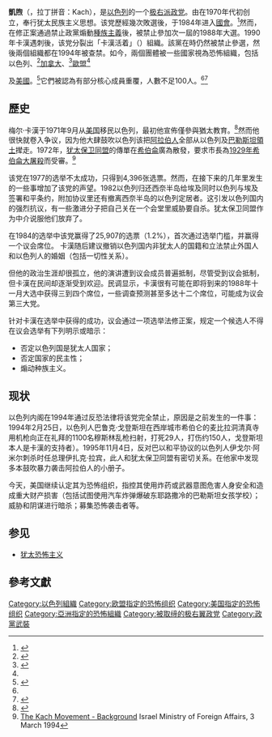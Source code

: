 {{Expand|time=2018-03-20T02:09:15+00:00}}
{{Infobox political party
|colorcode          = #FFD700
|创建者             = [[梅爾·卡漢|梅爾·卡漢]]
|成立时间           = 1971
|解散时间           = 1994 (被查禁的时间)
|意识形态           = [[锡安主义|锡安主义]]<br>[[反伊斯兰主义|反伊斯兰主义]]<br>[[反阿拉伯民族主义|反阿拉伯民族主义]]<br>[[犹太民族主义|犹太民族主义]]
|政治立場               = [[极右|极右]]
|颜色               = {{colorbox|#FFD700}} [[Gold_(color)|Gold]]
|旗帜               = [[Image:Flag_of_Kach_and_Kahane_Chai.svg|200px]]
|国家               = 以色列
}}

'''凱煦'''（{{lang-he|כ"ך}}，拉丁拼音：Kach），是[[以色列|以色列]]的一个[[极右派|极右派]][[政党|政党]]。由{{link-en|梅尔·卡漢|Meir Kahane}}在1970年代初创立，奉行犹太民族主义思想。该党歷經幾次敗選後，于1984年进入[[以色列國會|國會]]。<ref name="Knesset">{{Cite web |url=https://www.knesset.gov.il/faction/eng/FactionPage_eng.asp?PG=41 |title=Knesset Records of Kach Activity |accessdate=2014-09-15 |archive-date=2014-08-15 |archive-url=https://web.archive.org/web/20140815195918/http://knesset.gov.il/faction/eng/FactionPage_eng.asp?PG=41 |dead-url=no }}</ref>然而，在{{link-en|以色列國會選舉法|Knesset Elections Law|國會選舉法}}修正案通過禁止政黨煽動[[種族主義|種族主義]]後，被禁止參加次一屆的1988年大選。1990年卡漢遇刺後，该党分裂出「卡漢活着」（{{lang-he|כהנא חי}}）組織。該黨在{{link-en|1992年以色列國會選舉|Israeli legislative election, 1992}}時仍然被禁止參選，然後兩個組織都在1994年被查禁。如今，兩個團體被一些國家視為恐怖組織，包括以色列、<ref>{{Cite web |url=http://mfa.gov.il/MFA/AboutIsrael/State/Law/Pages/Cabinet%20Communique%20-%20March%2013-%201994.aspx |title=Cabinet Communique - March 13, 1994 |accessdate=2014-09-15 |archive-date=2013-12-03 |archive-url=https://web.archive.org/web/20131203011046/http://mfa.gov.il/MFA/AboutIsrael/State/Law/Pages/Cabinet%20Communique%20-%20March%2013-%201994.aspx |dead-url=no }}</ref>[[加拿大|加拿大]]、<ref>{{Cite web |url=http://www.publicsafety.gc.ca/prg/ns/le/cle-eng.aspx#KACH |title=Canada Public Safety website |accessdate=2014-09-15 |archive-date=2009-02-09 |archive-url=https://web.archive.org/web/20090209042421/http://www.publicsafety.gc.ca/prg/ns/le/cle-eng.aspx#KACH |dead-url=no }}</ref>[[歐盟|歐盟]]<ref name=eu-2009/67/CFSP>{{cite web|title=COUNCIL COMMON POSITION 2009/67/CFSP|url=http://eur-lex.europa.eu/LexUriServ/LexUriServ.do?uri=OJ:L:2009:023:0037:0042:EN:PDF|work=Official Journal of the European Union|publisher=European Union|page=L 23/41|date=26 January 2009|accessdate=2014-09-15|archive-date=2015-01-13|archive-url=https://web.archive.org/web/20150113033624/http://eur-lex.europa.eu/LexUriServ/LexUriServ.do?uri=OJ:L:2009:023:0037:0042:EN:PDF|dead-url=no}}</ref>及[[美國|美國]]。<ref name="state.gov">{{Cite web |url=http://www.state.gov/documents/organization/45313.pdf |title=U.S. Dept. of State, Country Reports on Terrorism 2004. April 2005 |accessdate=2014-09-15 |archive-date=2012-03-25 |archive-url=https://www.webcitation.org/66QN8Wbwi?url=http://www.state.gov/documents/organization/45313.pdf |dead-url=no }}</ref>它們被認為有部分核心成員重覆，人數不足100人。<ref name=cfr/><ref name=START-kach>{{cite web|title=Terrorist Organization Profile: Kach|url=http://www.start.umd.edu/start/data_collections/tops/terrorist_organization_profile.asp?id=61|work=National Consortium for the Study of Terrorism and Responses to Terrorism|publisher=University of Maryland|access-date=2014-09-15|archive-url=https://web.archive.org/web/20131230172246/http://start.umd.edu/start/data%5Fcollections/tops/terrorist_organization_profile.asp?id=61|archive-date=2013-12-30|dead-url=yes}}</ref>

==歷史==
梅尔·卡漢于1971年9月从[[美国|美国]]移民以色列，最初他宣佈僅參與猶太教育。<ref name="Sprinzak">{{cite book | author = Ehud Sprinzak | title = Brother against Brother | url = https://archive.org/details/brotheragainstbr0000spri | publisher = The Free Press | year = 1999 | page = [https://archive.org/details/brotheragainstbr0000spri/page/189 189]}}</ref>然而他很快就卷入争议，因为他大肆鼓吹以色列该把[[阿拉伯人|阿拉伯人]]全部从以色列及[[巴勒斯坦領土|巴勒斯坦領土]]撵走。1972年，[[犹太保卫同盟|犹太保卫同盟]]的傳單在[[希伯侖|希伯侖]]廣為散發，要求市長為[[1929年希伯侖大屠殺|1929年希伯侖大屠殺]]而受審。<ref name="MFA">[http://www.mfa.gov.il/MFA/Government/Law/Legal%20Issues%20and%20Rulings/THE%20KACH%20MOVEMENT%20-%20BACKGROUND%20-%2003-Mar-94 The Kach Movement - Background] {{Wayback|url=http://www.mfa.gov.il/MFA/Government/Law/Legal%20Issues%20and%20Rulings/THE%20KACH%20MOVEMENT%20-%20BACKGROUND%20-%2003-Mar-94 |date=20160907030355 }} Israel Ministry of Foreign Affairs, 3 March 1994</ref>

该党在1977的选举不太成功，只得到4,396张选票。然而，在接下来的几年里发生的一些事增加了该党的声望。1982以色列归还西奈半岛给埃及同时以色列与埃及签署和平条约，附加协议里还有撤离西奈半岛的以色列定居者。这引发以色列国内的强烈抗议，有一些激进分子把自己关在一个会堂里威胁要自杀。犹太保卫同盟作为中介说服他们放弃了。

在1984的选举中该党赢得了25,907的选票（1.2%），首次通过选举门槛，并赢得一个议会席位。
卡漢随后建议撤销以色列国内非犹太人的国籍和立法禁止外国人和以色列人的婚姻（包括一切性关系）。

但他的政治生涯却很孤立，他的演讲遭到议会成员普遍抵制，尽管受到议会抵制，但卡漢在民间却逐渐受到欢迎。民调显示，卡漢很有可能在即将到来的1988年十一月大选中获得三到四个席位，一些调查预测甚至多达十二个席位，可能成为议会第三大党。

针对卡漢在选举中获得的成功，议会通过一项选举法修正案，规定一个候选人不得在议会选举有下列明示或暗示：
* 否定以色列国是犹太人国家；
* 否定国家的民主性；
* 煽动种族主义。

==现状==
以色列内阁在1994年通过反恐法律将该党完全禁止，原因是之前发生的一件事：1994年2月25日，以色列人巴鲁克·戈登斯坦在西岸城市希伯仑的麦比拉洞清真寺用机枪向正在礼拜的1100名穆斯林乱枪扫射，打死29人，打伤约150人，戈登斯坦本人是卡漢的支持者）。1995年11月4日，反对巴以和平协议的以色列人伊戈尔·阿米尔刺杀时任总理伊扎克·拉宾，此人和犹太保卫同盟有密切关系。在他家中发现多本鼓吹暴力袭击阿拉伯人的小册子。

今天，美国继续认定其为恐怖组织，指控其使用炸药或武器意图危害人身安全和造成重大财产损害（包括试图使用汽车炸弹爆破东耶路撒冷的巴勒斯坦女孩学校）；威胁和阴谋进行暗杀；募集恐怖袭击者等。

==参见==
*[[犹太恐怖主义|犹太恐怖主义]]

==參考文獻==
{{reflist|2}}

[[Category:以色列組織|Category:以色列組織]]
[[Category:欧盟指定的恐怖组织|Category:欧盟指定的恐怖组织]]
[[Category:美国指定的恐怖组织|Category:美国指定的恐怖组织]]
[[Category:亞洲指定的恐怖組織|Category:亞洲指定的恐怖組織]]
[[Category:被取缔的极右翼政党|Category:被取缔的极右翼政党]]
[[Category:政黨武裝|Category:政黨武裝]]